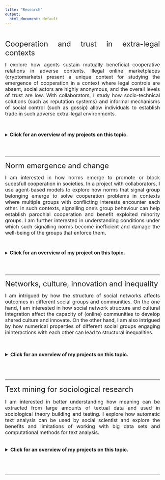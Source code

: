 ```yaml
---
title: "Research"
output:
  html_document: default
---
```

<div style="text-align: justify">

<br/> 

<font size="5.5"> Cooperation and trust in extra-legal contexts </font>
  
<font size="3.5"> I explore how agents sustain mutually beneficial cooperative
  relations in adverse contexts. Illegal 
  online marketplaces (cryptomarkets) present a unique context for studying
  the emergence of cooperation in a context where legal controls are absent,
  social actors are highly anonymous, and the overall levels of trust are low.
  With collaborators, I study how socio-technical solutions (such as reputation systems) and 
  informal mechanisms of social control (such as gossip) allow individuals to 
  establish trade in such adverse extra-legal environments.
  </br>
  </font>
  </br>
  </br>
  
  <p style="margin-left: 100px"> <details> <summary> <font size="3.5"> **Click for an overview of my projects on this topic.**</font> </summary>
  </br>
  
  <font size="3.5"> **The Moral Embeddedness of Illegal Markets** </font>
  <br/>  
    
<font size = "2.5">*With Wojtek Przepiorka, Under Review.*</font>
     
    
<font size = "2.5">
  In this work, we explore how reputation-based online markets have shifted the 
    role that psychological mechanisms play in promoting mutually cooperative
    market exchange from the stage of exchange to the stage of sharing information
    about other traders in the market. We use text mining to infer reasons traders
    had for sharing reputation information about other traders in illegal online marketplaces 
    and zoom in on the essential tole of moral norms in solving the
    second-order cooperation problem in large-scale anonymous internet marketplaces. 
    </font>
    
 <br>
 
  <font size="3.5"> **The Importance of Gossip in the Presence of Formalized Reputation Measures in Online Markets** </font>
  <br/>  
    
<font size = "2.5">*With Wojtek Przepiorka and Vincent Buskens, In preparation.*</font>
    
<font size = "2.5">
    In complex societies with increasing role specialization
    social control moves from the interpersonal to impersonal by 
    being delegated to specially chosen agents and formalized institutions. The case 
    of  online marketplaces where hundreds of thousands geographically 
    distant anonymous traders engage in transactions showcases the success of socio-technical
    solutions in supporting large-scale cooperation. In these markets, specially
    delegated administrators, buyer protection technologies, and formalized reputation 
    systems enforce sanctions against untrustworthy traders. Yet, it remains unclear 
    whether informal information sharing through gossip still plays an important role in enforcing 
    (informal) social control in such technologically advanced marketplaces. In this work, we explore
    the interaction of gossip as a means of informal social control and more formalized
    socio-technical control systems existing in online markets.
    </font>
</details> 

<br/>
<br/>


---------------------

<font size="5.5"> Norm emergence and change </font>
  
<font size = "3.5"> I am interested in how norms emerge to promote or block
sucesfull cooperation in societies. In a project with collaborators, I use agent-based 
models to explore how norms that signal group belonging emerge to solve cooperation problems
in contexts where multiple groups with conflicting interests encounter each other.
In such contexts, signalling one's group behaviour can help establish parochial
cooperation and benefit exploited minority groups. I am further interested in understanding 
conditions under which such signalling norms  become inefficient and 
damage the well-being of the groups that enforce them.
</font>

  </br>
  
  <p style="margin-left: 100px"> <details> <summary> <font size="3.5"> **Click for an overview of my project on this topic.**</font> </summary>
  </br>

  <font size="3.5"> **Signals of Belonging: Emergence of Signalling Norms as Facilitators of Parochial Cooperation ** </font>
  <br/>  
    
<font size = "2.5">*With Milena Tsvetkova, Wojtek Przepiorka, and Vincent Buskens, Under Review.*</font>
    
<font size = "2.5">
Mechanisms of social control at times reinforce norms that appear individually, or even collectively, harmful or “wasteful” – such as mutilation practices or extensive body tattoos. This project explores the suggestion that such norms emerge as outcomes of signalling games and promote parochial cooperation in contexts where different groups
have conflicting interests. To understand when signalling norms emerge as solutions to the trust problem arising in such environments, we build an agent-based model based on the trust game with signalling: in this game, signalling can help individuals reveal their group membership to others they are encountering – and thus enforce and sustain
parochial cooperation.

</font>
</details> 

<br/>
<br/>


---------------------


<font size="5.5"> Networks, culture, innovation and inequality </font>
  
<font size="3.5"> I am intrigued by how the structure of social networks affects 
outcomes in different social groups and communities. On the one hand, I am
interested in how social network structure and cultural integration affect
the capacity of (online) communities to develop shared culture and
innovate. On the other hand, I am also intrigued by how numerical properties 
of different social groups engaging ininteractions with each other can lead to 
structural inequalities. 

  </br>
  
  <p style="margin-left: 100px"> <details> <summary> <font size="3.5"> **Click for an overview of my projects on this topic.**</font> </summary>
  </br>

<font size="3.5"> **“I Heard it on the (Silk)Road”:
Structural and Cultural Pathways to Novelty Introduction in an Online Community ** </font>
  <br/>  
    
  <font size="2.5">*With Damiano Morando, In preparation.*</font>
    
<font size = "2.5">
Online communities play a crucial role in generating and spreading innovation
which affects both the online and offline world. Yet, we still know relatively little
about the members who introduce novelty into the community - innovators. We explore 
the structural and cultural embeddedness of members who introduce linguistic and 
knowledge-based innovations into a large online forum. First, we find that the 
effect of being structurally embedded in the community is moderated by the content
one is exposed to. That is, less embedded individuals (i.e., brokers) benefit from
access to diverse content in the online community;while embedded individuals 
benefit from seeing similar content.Second, we show that being culturally embedded
in the community has an inverse U shape effect over the likelihood 
introducing an innovation. We find evidence for the tension between the 
norm-following required for meaningful innovations and the norm-breaking 
that pushes one to “think outside of the box”. 
</font>

<br>

<font size="3.5"> **Minority group size moderates inequity-reducing strategies in homophilic networks** </font>
  <br/>  
    
<font size = "2.5">*With Sam Zhang, In preparation.*</font>
    
<font size = "2.5">
Minorities are often disadvantaged in social networks, and their disadvantage
can arise in the presence of two ubiquitous features of social networks: homophily
and preferential attachment. This disadvantage often translates to less visibility
and lower access to valuable social capital of minority group members. In this 
paper, we use the directed network model with preferential attachment and homophily 
(DPAH) to evaluate how minority groups fare in the presence of additional groups
that could bridge the majority/minority gap, such as majority group members who 
support the minority group (allies), and minority group members that are incorporated 
into the majority group. Our results show that the marginal benefit of majority group
members becoming allies increases with minority group size, and larger minority 
groups reach equity with a smaller proportion of incorporated members. 
These results suggest that interventions on structural inequities on networks 
can depend sensitively on the relative sizes of the groups involved. 
Our models also reveal the increasing difficulty of a minority group achieving 
parity as the group shrinks.
</font>

    
</details> 

<br/>
<br/>


-------------

<font size="5.5"> Text mining for sociological research </font>
  
<font size="3.5"> I am interested in better understanding how meaning
can be extracted from large amounts of textual data and used in sociological
theory building and testing. I explore how automatic text analysis can be used by
social scientist and explore the benefits and limitations of working with
big data sets and computational methods for text analysis.</font>
</br>
</br>

<details> <summary> <font size="3.5"> **Click for an overview of my projects on this topic.**</font> </summary>
</br>


<font size="3.5"> **Text mining for social science – The state and the future of computational text analysis in sociology** </font>
 <br/>  
 
<font size="2.5">*Article published in Social Science Research available [here](https://authors.elsevier.com/sd/article/S0049-089X(22)00090-4).*</font>

<font size = "2.5">
The emergence of big data and computational tools has introduced new possibilities 
for using large-scale textual sources in sociological research. Recent work in 
sociology of culture, science, and economic sociology has shown how computational 
text analysis can be used in theory building and testing. This review starts with 
an introduction of the history of computer-assisted text analysis in sociology and 
then proceeds to discuss five families of computational methods used in contemporary
research. Using exemplary studies, it shows how dictionary methods, semantic and
network analysis tools, language models, unsupervised, and supervised machine 
learning can assist sociologists with different analytical tasks. After presenting
recent methodological developments, this review summarizes several important 
implications of using large datasets and computational methods to infer complex
meaning in texts. Finally, it calls researchers from different methodological 
traditions to adopt text mining tools while remaining mindful of lessons learned 
from working with conventional data and methods. </font>
 

<br>

<font size="4"> **Text mining individual states in short texts** </font>
 <br/>  
 
<font size = "2.5">*With Wojtek Przepiorka, Under Review. Preprint available [here](https://osf.io/preprints/socarxiv/cerzs/).*</font>


<font size = "2.5">
Sociologists have successfully used text mining to investigate discourse using news
articles, official documents, and other sources. Yet, the potential of exploring 
millions of short texts generated spontaneously by individuals in online environments
has remained untapped within the field. To fill this gap, we show how such texts 
can inform sociologists about individual internal states such as norms, motives, 
and stances, which thus far have been mainly elicited using surveys. We assess 
the performance of 581 variations of three text mining approaches–dictionary methods,
supervised, and unsupervised machine learning–against the benchmark of texts 
coded by humans for complex schemes capturing individuals’ internal states. 
Our analysis includes coding feedback texts from an online market for motives for
leaving feedback (N = 2,000) and tweet texts for moral values expressed in text 
(N = 3,832). We describe challenges arising with these different approaches and 
provide best-practice advice for future applications.</font>


</details> 
<br/>
<br/>

-------------------------

